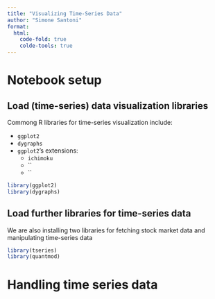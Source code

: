 ```yaml
---
title: "Visualizing Time-Series Data"
author: "Simone Santoni"
format:
  html:
    code-fold: true
    colde-tools: true
---
```



# Notebook setup

## Load (time-series) data visualization libraries

Commong R libraries for time-series visualization include:

+ `ggplot2`
+ `dygraphs`
+ `ggplot2`'s extensions:
  - `ichimoku`
  - ``
  - ``

```r
library(ggplot2)
library(dygraphs)
```

## Load further libraries for time-series data

We are also installing two libraries for fetching stock market data and manipulating time-series data

```r
library(tseries)
library(quantmod)
```

# Handling time series data

```r

```
